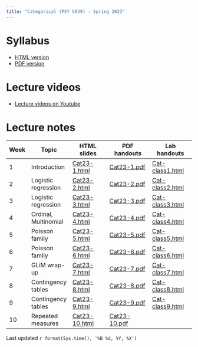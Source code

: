 ```yaml
---
title: "Categorical (PSY 5939) - Spring 2023"
---
```


# Syllabus

* [HTML version](files/Categorical syllabus Spring2023.html)
* [PDF version](files/Categorical-syllabus-Spring2023.pdf)

# Lecture videos

* [Lecture videos on Youtube](https://www.youtube.com/playlist?list=PLKrGRYggZL-GfZgkKQN8q1BsvVoA8CFW0)

# Lecture notes

Week | Topic | HTML slides | PDF handouts | Lab handouts
-----|-------|-------------|---------------|--------------
1 | Introduction        | [Cat23-1.html](files/Cat23-1.html) | [Cat23-1.pdf](files/Cat23-1.pdf) | [Cat-class1.html](files/Cat-class1.html)
2 | Logistic regression | [Cat23-2.html](files/Cat23-2.html) | [Cat23-2.pdf](files/Cat23-2.pdf) | [Cat-class2.html](files/Cat-class2.html)
3 | Logistic regression | [Cat23-3.html](files/Cat23-3.html) | [Cat23-3.pdf](files/Cat23-3.pdf) | [Cat-class3.html](files/Cat-class3.html)
4 | Ordinal, Multinomial | [Cat23-4.html](files/Cat23-4.html) | [Cat23-4.pdf](files/Cat23-4.pdf) | [Cat-class4.html](files/Cat-class4.html)
5 | Poisson family      | [Cat23-5.html](files/Cat23-5.html) | [Cat23-5.pdf](files/Cat23-5.pdf) | [Cat-class5.html](files/Cat-class5.html)
6 | Poisson family      | [Cat23-6.html](files/Cat23-6.html) | [Cat23-6.pdf](files/Cat23-6.pdf) | [Cat-class6.html](files/Cat-class6.html)
7 | GLiM wrap-up        | [Cat23-7.html](files/Cat23-7.html) | [Cat23-7.pdf](files/Cat23-7.pdf) | [Cat-class7.html](files/Cat-class7.html)
8 | Contingency tables  | [Cat23-8.html](files/Cat23-8.html) | [Cat23-8.pdf](files/Cat23-8.pdf) | [Cat-class8.html](files/Cat-class8.html)
9 | Contingency tables  | [Cat23-9.html](files/Cat23-9.html) | [Cat23-9.pdf](files/Cat23-9.pdf) | [Cat-class9.html](files/Cat-class9.html)
10 | Repeated measures  | [Cat23-10.html](files/Cat23-10.html) | [Cat23-10.pdf](files/Cat23-10.pdf) |

Last updated `r format(Sys.time(), '%B %d, %Y, %X')`